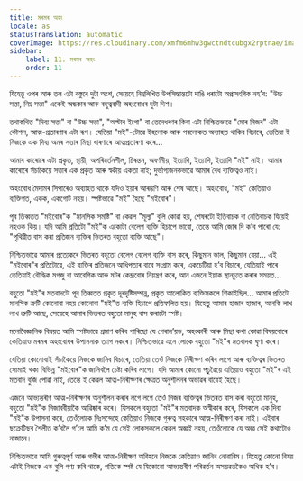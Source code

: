 ```yaml
---
title: মৰমৰ অহং
locale: as
statusTranslation: automatic
coverImage: https://res.cloudinary.com/xmfm6mhw3gwctndtcubgx2rptnae/image/upload/v1740468922/small_cover_tratado_de_psicologia_revolucionaria_a4c0dca4e0.webp
sidebar:
    label: 11. মৰমৰ অহং
    order: 11
---
```

যিহেতু ওপৰ আৰু তল এটা বস্তুৰে দুটা অংশ, সেয়েহে নিম্নলিখিত উপসিদ্ধান্তটো দাঙি ধৰাটো অপ্ৰাসংগিক নহ’ব: "উচ্চ সত্তা, নিম্ন সত্তা" একেই অন্ধকাৰ আৰু বহুত্ববাদী অহংবোধৰ দুটা দিশ।

তথাকথিত "দিব্য সত্তা" বা "উচ্চ সত্তা", "অল্টাৰ ইগো" বা তেনেধৰণৰ কিবা এটা নিশ্চিতভাৱে "মোৰ নিজৰ" এটা কৌশল, আত্ম-প্ৰতাৰণাৰ এটা ৰূপ। যেতিয়া "মই"-টোৱে ইহলোক আৰু পৰলোকত অব্যাহত থাকিব বিচাৰে, তেতিয়া ই নিজকে এক দিব্য অমৰ সত্তাৰ মিছা ধাৰণাৰে আত্মপ্ৰতাৰণা কৰে...

আমাৰ কাৰোৰে এটা প্ৰকৃত, স্থায়ী, অপৰিৱৰ্তনশীল, চিৰন্তন, অবৰ্ণনীয়, ইত্যাদি, ইত্যাদি, ইত্যাদি "মই" নাই। আমাৰ কাৰোৰে সঁচাকৈয়ে সত্তাৰ এক প্ৰকৃত আৰু স্বকীয় একতা নাই; দুৰ্ভাগ্যজনকভাৱে আমাৰ বৈধ ব্যক্তিত্বও নাই।

অহংবোধ মৈদামৰ সিপাৰেও অব্যাহত থাকে যদিও ইয়াৰ আৰম্ভণি আৰু শেষ আছে। অহংবোধ, "মই" কেতিয়াও ব্যক্তিগত, একক, একগোট নহয়। স্পষ্টভাৱে "মই" হৈছে "মইবোৰ"।

পূব তিব্বতত "মইবোৰ"ক "মানসিক সমষ্টি" বা কেৱল "মূল্য" বুলি কোৱা হয়, শেষৰটো ইতিবাচক বা নেতিবাচক যিয়েই নহওক কিয়। যদি আমি প্ৰতিটো "মই"ক একোটা বেলেগ ব্যক্তি হিচাপে ভাবো, তেন্তে আমি জোৰ দি ক’ব পাৰো যে: "পৃথিৱীত বাস কৰা প্ৰতিজন ব্যক্তিৰ ভিতৰত বহুতো ব্যক্তি আছে"।

নিশ্চিতভাৱে আমাৰ প্ৰত্যেকৰে ভিতৰত বহুতো বেলেগ বেলেগ ব্যক্তি বাস কৰে, কিছুমান ভাল, কিছুমান বেয়া... এই "মইবোৰ"ৰ প্ৰতিটোৱে, এই ব্যক্তিৰ প্ৰতিজনে আধিপত্যৰ বাবে সংগ্ৰাম কৰে, একচেটিয়া হ’ব বিচাৰে, যেতিয়াই পাৰে তেতিয়াই বৌদ্ধিক মগজু বা আবেগিক আৰু মটৰ কেন্দ্ৰবোৰ নিয়ন্ত্ৰণ কৰে, আন এজনে ইয়াক স্থানচ্যুত কৰাৰ সময়ত...

বহুতো "মই"ৰ মতবাদটো পূব তিব্বতত প্ৰকৃত দূৰদৃষ্টিসম্পন্ন, প্ৰকৃত আলোকিত ব্যক্তিসকলে শিকাইছিল... আমাৰ প্ৰতিটো মানসিক ত্ৰুটি কোনোবা নহয় কোনোবা "মই"ত ব্যক্তি হিচাপে প্ৰতিফলিত হয়। যিহেতু আমাৰ হাজাৰ হাজাৰ, আনকি লাখ লাখ ত্ৰুটি আছে, সেয়েহে আমাৰ ভিতৰত বহুতো মানুহ বাস কৰাটো স্পষ্ট।

মনোবৈজ্ঞানিক বিষয়ত আমি স্পষ্টভাৱে প্ৰমাণ কৰিব পাৰিছো যে পেৰান’য়ড, অহংকাৰী আৰু মিছা কথা কোৱা বিষয়বোৰে কেতিয়াও মৰমৰ অহংবোধৰ উপাসনাক ত্যাগ নকৰে। নিশ্চিতভাৱে এনে লোকে বহুতো "মই"ৰ মতবাদক ঘৃণা কৰে।

যেতিয়া কোনোবাই সঁচাকৈয়ে নিজকে জানিব বিচাৰে, তেতিয়া তেওঁ নিজকে নিৰীক্ষণ কৰিব লাগে আৰু ব্যক্তিত্বৰ ভিতৰত সোমাই থকা বিভিন্ন "মইবোৰ"ক জানিবলৈ চেষ্টা কৰিব লাগে। যদি আমাৰ কোনো পঢ়ুৱৈয়ে এতিয়াও বহুতো "মই"ৰ এই মতবাদ বুজি পোৱা নাই, তেন্তে ই কেৱল আত্ম-নিৰীক্ষণৰ ক্ষেত্ৰত অনুশীলনৰ অভাৱৰ বাবেই হৈছে।

এজনে আভ্যন্তৰীণ আত্ম-নিৰীক্ষণৰ অনুশীলন কৰাৰ লগে লগে তেওঁ নিজৰ ব্যক্তিত্বৰ ভিতৰত বাস কৰা বহুতো মানুহ, বহুতো "মই"ক নিজাববীয়াকৈ আৱিষ্কাৰ কৰে। যিসকলে বহুতো "মই"ৰ মতবাদক অস্বীকাৰ কৰে, যিসকলে এক দিব্য "মই"ক উপাসনা কৰে, তেওঁলোকে নিঃসন্দেহে কেতিয়াও নিজকে গুৰুত্ব সহকাৰে আত্ম-নিৰীক্ষণ কৰা নাই। এইবাৰ ছক্ৰেটিছৰ শৈলীত ক’বলৈ গ’লে আমি ক’ম যে সেই লোকসকলে কেৱল অজ্ঞই নহয়, তেওঁলোকে যে অজ্ঞ সেই কথাটোও নাজানে।

নিশ্চিতভাৱে আমি গুৰুত্বপূৰ্ণ আৰু গভীৰ আত্ম-নিৰীক্ষণ অবিহনে নিজকে কেতিয়াও জানিব নোৱাৰিম। যিহেতু কোনো বিষয় এটাই নিজকে এক বুলি গণ্য কৰি থাকে, গতিকে স্পষ্ট যে যিকোনো আভ্যন্তৰীণ পৰিৱৰ্তন অসম্ভৱতকৈও অধিক হ’ব।

